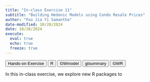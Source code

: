 ```yaml
---
title: "In-class Exercise 11"
subtitle: "Building Hedonic Models using Condo Resale Prices"
author: "Foo Jia Yi Samantha"
date-modified: 10/28/2024
date: 10/28/2024
execute: 
  eval: true
  echo: true
  freeze: true
---
```


```{=html}
<button>Hands-on Exercise</button> <button>R</button> <button>GWmodel</button> <button>gtsummary</button> <button>GWR</button>
```
In this in-class exercise, we explore new R packages to
